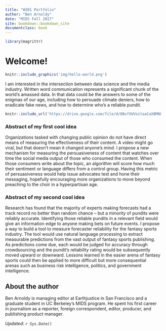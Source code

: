 ```yaml
---
title: "W201 Portfolio"
author: "Ben Arnoldy"
date: "MIDS Fall 2017"
site: bookdown::bookdown_site
documentclass: book
---
```


<!-- This won't be displayed but it will initialize your R session. Add any R libraries you need here. -->
```r
library(magrittr)
```



# Welcome!

<!-- You can include images saved within your repo... -->
```r
knitr::include_graphics('img/hello-world.png')
```

I am interested in the intersection between data science and the media industry. Written word communication represents a significant chunk of the world's amassed data. In that data could be the answers to some of the enigmas of our age, including how to persuade climate deniers, how to eradicate fake news, and how to determine who's a reliable pundit. 

<!-- Below this line is just examples of how you can embed video from Google Drive. First you have to enable sharing, then just get the object ID which is that long string between d/ and /preview and will also be appended to any sharing link you generate for your video. -->
<p>
```r
knitr::include_url('https://drive.google.com/file/d/0BxfXUVoitaaCaXBMNFlwQ1M1NFU/preview')
```

### Abstract of my first cool idea
Organizations tasked with changing public opinion do not have direct means of measuring the effectiveness of their content. A video might go viral, but that doesn't mean it changed anyone's mind. I propose a new mechanism for measuring the persuasiveness of content that watches over time the social media output of those who consumed the content. When those consumers write about the topic, an algorithm will score how much their sentiment or language differs from a control group. Having this metric of persuasiveness would help issue advocates test and hone their messaging, hopefully encouraging more organizations to move beyond preaching to the choir in a hyperpartisan age.

### Abstract of my second cool idea

Research has found that the majority of experts making forecasts had a track record no better than random chance -- but a minority of pundits were reliably accurate. Identifying those reliable pundits in a relevant field would give an information edge to anyone making bets on future events. I propose a way to build a tool to measure forecaster reliability for the fantasy sports industry. The tool would use natural language processing to extract measurable predictions from the vast output of fantasy sports publishing. As predictions come due, each would be judged for accuracy through crowdsourcing and the pundit's reliability rating would be subsequently moved upward or downward. Lessons learned in the easier arena of fantasy sports could then be applied to more difficult but more consequential arenas such as business risk intelligence, politics, and government intelligence. 

<!--
### Abstract of my third cool idea

Activated charcoal succulents ex, pop-up minim neutra pork belly nulla  helvetica semiotics dolor  magna jianbing.  Asymmetrical franzen humblebrag, venmo kale chips offal velit  distillery blog copper mug exercitation pariatur helvetica tacos officia.  Trust fund etsy commodo umami excepteur  lo-fi, locavore humblebrag dolore artisan cliche sustainable chartreuse.  Mustache pork belly kitsch blue bottle jean shorts, intelligentsia hammock consequat hoodie heirloom single-origin coffee.  Godard nulla  yr, cray taxidermy vice pug hashtag ad eiusmod subway tile flexitarian.  Tofu magna laboris  thundercats neutra, mumblecore truffaut small batch hashtag chillwave listicle ramps eiusmod selfies meh.  Bushwick butcher cupidatat  hella organic.
-->

## About the author

Ben Arnoldy is managing editor at Earthjustice in San Francisco and a graduate student in UC Berkeley's MIDS program. He spent his first career in journalism as a reporter, foreign correspondent, editor, producer, and publishing product manager. 

*Updated: `r Sys.Date()`*
